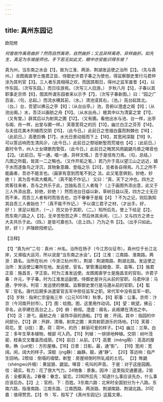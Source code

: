 ```yaml
---
---
---
```

title: 真州东园记
---



欧阳修

*何曾故作离奇曲折？然而自然离奇，自然曲折；又且异样离奇，异样曲折。如先生，真足为东坡座师也。手下若无如此文，眼中亦安能识得东坡？*

真为州，当东南之水会【1】，故为江淮、两浙、荆湖发运使之治所【2】。（先与真州。）龙图阁直学士施君正臣、侍御史许君子春之为使也，得监察御史里行马君仲涂为其判官【3】。三人者乐其相得之欢，而因其暇日，得州之监军废昔【4】，以作东园，（次写东园。）而日往游焉。（次写三人旧游。）
岁秋八月【5】，子春以其职事走京师【6】，图其所谓东园者来以示予【7】，（次写子春新图。）曰：“园之广百亩，（句，总起。）而流水横其前，（水。）清池浸其右，（池。）高台起其北。（台。）台，吾望以拂云之亭【8】；（从台出亭。）池，吾俯以澄虚之阁【9】；（从池出阁。）水，吾泛以画舫之舟【10】。（从水出舟。）敞其中以为清宴之堂【11】，（又有堂。）辟其后以为射宾之圃【12】。（又有圃。看他出水与池、台一样，出亭与阁、舟一样，出堂与圃一样。）芙蓉芰荷之的历【13】，幽兰白芷之芬芳【14】，与夫佳花美木列植而交阴【15】，（此今日。）此前日之苍烟白露而荆棘也【16】；（此前日。）高甍巨桷【17】，水光日景动摇而下上【18】，其宽闲深靓【19】9，可以答远响而生清风＠，（此今日。）此前日之颓垣断堑而荒墟也【4】；（此前日。）嘉时令节，州人士女啸歌而管弦，（此今日。）此前日之晦冥风雨鼪鼯鸟兽之嗥音也【2】。（此前日。写一通，唱一通，异样文情。）吾于是信有力焉。（句，总结。）凡图之所载，皆其一二之略也。（又作开拓之笔。）若乃升于高以望江山之远近，嬉于水而逐鱼鸟之浮沉，其物象意趣、登临之乐【20】，览者各自得焉。凡工之所不能画者，吾亦不能言也。（画家有意到而笔不到之
法，此又笔意俱到。妙绝，妙绝！）其为吾书其大概焉。”（真不能不作记。）
又曰：“真，天下之冲也。四方之宾客往来者，吾与之共乐于此，岂独私吾三人者哉？（上于画图外添出意，此又于三人外添出意。妙绝，妙绝！）然而池台日益以新，草树日益以茂，四方之士无日而不来，而吾三人者有时而皆去也，岂不眷眷于是哉【4】？不为之记，则后孰知其自吾三人者始也？”（真不能不作记。）
予以谓三君子之材，（才出手。好，好！）贤足以相济，（一。）而又协于其职，（二。）知所后先，使上下给足【2】，而东南六路之人【3】，无辛苦愁怨之声；然后休其余闲，（三。）又与四方之贤士大夫共乐于此。（四。）是皆可嘉也3。（总上四。）乃为之书【2】。（出手只如此。好，好！）庐陵欧阳修记。

【注释】

【1】“真为州”二句：真州：州名。治所在扬子（今江苏仪征市）。真州位于长江北岸，又濒临大运河，所以说是“当东南之水会”。【2】江淮：江南路、淮南路。两浙：路名。治所在杭州（今浙江杭州市）。荆湖：荆湖南路、荆湖北路。发运使之治所：发运使公署所在地。发运使，官名，掌管漕运粮食、茶、盐等。【3】施君正臣：施昌言，字正臣。时为江淮发运使。龙图阁直学士是施昌言的官衔。许君子春：许元，字子春。时为江淮发运副使。侍御史是许元从前的官职。马君仲涂：马遵，字仲涂。判官：发运使的僚属。监察御史里行是马遵从前的官职。【4】監军：官名。唐代后期多派遣宦官去军中担任监军之职。宋代军中没有监军一职。【5】岁秋：指宋仁宗皇祐三年（公元1051年）秋季。【6】职事：公事。京师：汴京（今河南开封市）。【7】图：绘图。图，这里用作动词。【8】望：眺望。拂云：亭名，此亭建在高台之上。【9】俯：俯视。澄虚：阁名，此阁建在清池之中。【10】泛：游弋。画舫之舟：装饰华丽的游船。【11】敝：开阔。其中：指园的中间部分。【12】辟：开辟、清理。射宾之圃：来宾射箭游乐的场地。【13】芙蓉：荷花。芰（jì技）：菱。荷：荷叶。的历：鲜丽可爱的样子。【14】幽兰：兰草。白芷：多年生草本植物，根部
可入药。【15】列植：一排排地种植。交阴：树叶茂密、枝条交叉覆盖而成荫。【16】前日：从前。【17】高甍（méng萌）：高高的屋脊。桷（jué党）：方形屋椽。【18】日景：日影。最，通“影”。
【19】宽闲：宽阔。闲，阔大的样子。深舰（jng静）：幽静。靓，通“静”。
【20】答远响：指产生回响。2颓垣：倒塌的墙壁。断堑：房屋倾倒时所轧成的土坑。
【2】貹鼯（shéngwú升梧）：黄鼠狼、鼯鼠。嗥音：吼叫的声音。
于是：对于这座园圃。信：磽实。有力：花了很大气力。24物象：景象。因冲：这里指交通要道。2皆去：全都离去。2眷眷：眷念，留恋。23知所后先：知道什么事应该先办，什么事应该后办。【2】上：官府。下：百姓。3东南六路：北宋时全国划分为十八路。东南六路，指淮南路、江南东路、江南西路、两浙路、荆湖南路、荆湖北路。31可嘉：值得赞赏。【3】书：写，指写了《真州东园记》这篇文章。